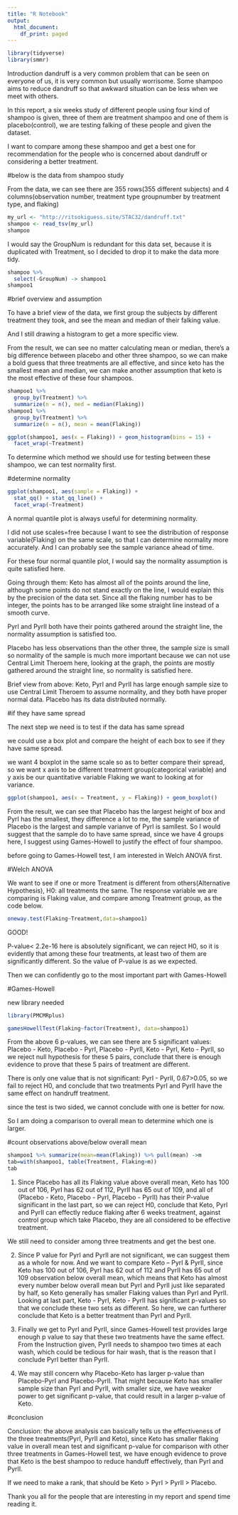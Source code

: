 ```yaml
---
title: "R Notebook"
output:
  html_document:
    df_print: paged
---
```


```r
library(tidyverse)
library(smmr)
```

Introduction
dandruff is a very common problem that can be seen on everyone of us, it is very common but usually worrisome. Some shampoo aims to reduce dandruff so that awkward situation can be less when we meet with others.

In this report, a six weeks study of different people using four kind of shampoo is given, three of them are treatment shampoo and one of them is placebo(control), we are testing falking of these people and given the dataset.

I want to compare among these shampoo and get a best one for recommendation for the people who is concerned about dandruff or considering a better treatment.

#below is the data from shampoo study

From the data, we can see there are 355 rows(355 different subjects) and 4 columns(observation number, treatment type groupnumber by treatment type, and flaking)
```r
my_url <- "http://ritsokiguess.site/STAC32/dandruff.txt"
shampoo <- read_tsv(my_url)
shampoo
```

I would say the GroupNum is redundant for this data set, because it is duplicated with Treatment, so I decided to drop it to make the data more tidy.

```r
shampoo %>%
  select(-GroupNum) -> shampoo1
shampoo1
```

#brief overview and assumption

To have a brief view of the data, we first group the subjects by different treatment they took, and see the mean and median of their falking value.

And I still drawing a histogram to get a more specific view.

From the result, we can see no matter calculating mean or median, there's a big difference between placebo and other three shampoo, so we can make a bold guess that three treatments are all effective, and since keto has the smallest mean and median, we can make another assumption that keto is the most effective of these four shampoos.

```r
shampoo1 %>%
  group_by(Treatment) %>%
  summarize(n = n(), med = median(Flaking))
shampoo1 %>%
  group_by(Treatment) %>%
  summarize(n = n(), mean = mean(Flaking))

```
```r
ggplot(shampoo1, aes(x = Flaking)) + geom_histogram(bins = 15) +
  facet_wrap(~Treatment)
```

To determine which method we should use for testing between these shampoo, we can test normality first.

#determine normality

```r
ggplot(shampoo1, aes(sample = Flaking)) +
  stat_qq() + stat_qq_line() +
  facet_wrap(~Treatment)
```

A normal quantile plot is always useful for determining normality. 

I did not use scales=free because I want to see the distribution of response variable(Flaking) on the same scale, so that I can determine normality more accurately. And I can probably see the sample variance ahead of time.

For these four normal quantile plot, I would say the normality assumption is quite satisfied here. 

Going through them: Keto has almost all of the points around the line, although some points do not stand exactly on the line, I would explain this by the precision of the data set. Since all the flaking number has to be integer, the points has to be arranged like some straight line instead of a smooth curve. 

PyrI and PyrII both have their points gathered around the straight line, the normality assumption is satisfied too. 

Placebo has less observations than the other three, the sample size is small so normality of the sample is much more important because we can not use Central Limit Theroem here, looking at the graph, the points are mostly gathered around the straight line, so normality is satisfied here.

Brief view from above: Keto, PyrI and PyrII has large enough sample size to use Central Limit Theroem to assume normality, and they both have proper normal data. Placebo has its data distributed normally.

#if they have same spread

The next step we need is to test if the data has same spread

we could use a box plot and compare the height of each box to see if they have same spread.

we want 4 boxplot in the same scale so as to better compare their spread, so we want x axis to be different treatment group(categorical variable) and y axis be our quantitative variable Flaking we want to looking at for variance.

```r
ggplot(shampoo1, aes(x = Treatment, y = Flaking)) + geom_boxplot()

```

From the result, we can see that Placebo has the largest height of box and PyrI has the smallest, they difference a lot to me, the sample variance of Placebo is the largest and sample varianve of PyrI is samllest. So I would suggest that the sample do to have same spread, since we have 4 groups here, I suggest using Games-Howell to justify the effect of four shampoo.

before going to Games-Howell test, I am interested in Welch ANOVA first.

#Welch ANOVA

We want to see if one or more Treatment is different from others(Alternative Hypothesis), H0: all treatments the same. The response variable we are comparing is Flaking value, and compare among Treatment group, as the code below.
```r
oneway.test(Flaking~Treatment,data=shampoo1)
```

GOOD!

P-value< 2.2e-16 here is absolutely significant, we can reject H0, so it is evidently that among these four treatments, at least two of them are significantly different. So the value of P-value is as we expected.

Then we can confidently go to the most important part with Games-Howell

#Games-Howell

new library needed
```r
library(PMCMRplus)
```


```r
gamesHowellTest(Flaking~factor(Treatment), data=shampoo1)
```

From the above 6 p-values, we can see there are 5 significant values: Placebo - Keto, Placebo - PyrI, Placebo - PyrII, Keto - PyrI, Keto - PyrII, so we reject null hypothesis for these 5 pairs, conclude that there is enough evidence to prove that these 5 pairs of treatment are different.

There is only one value that is not significant: PyrI - PyrII, 0.67>0.05, so we fail to reject H0, and conclude that two treatments PyrI and PyrII have the same effect on handruff treatment.

since the test is two sided, we cannot conclude with one is better for now.

So I am doing a comparison to overall mean to determine which one is larger.

#count observations above/below overall mean
```r
shampoo1 %>% summarize(mean=mean(Flaking)) %>% pull(mean) ->m
tab=with(shampoo1, table(Treatment, Flaking>m))
tab
```


1. Since Placebo has all its Flaking value above overall mean, Keto has 100 out of 106, PyrI has 62 out of 112, PyrII has 65 out of 109, and all of (Placebo - Keto, Placebo - PyrI, Placebo - PyrII) has their P-value significant in the last part, so we can reject H0, conclude that Keto, PyrI and PyrII can effectly reduce flaking after 6 weeks treatment, against control group which take Placebo, they are all considered to be effective treatment.

We still need to consider among three treatments and get the best one.

2. Since P value for PyrI and PyrII are not significant, we can suggest them as a whole for now. 
And we want to compare Keto -- PyrI & PyrII, since Keto has 100 out of 106, PyrI has 62 out of 112 and PyrII has 65 out of 109 observation below overall mean, which means that Keto has almost every number below overall mean but PyrI and PyrII just like separated by half, so Keto generally has smaller Flaking values than PyrI and PyrII. Looking at last part, Keto - PyrI, Keto - PyrII has significant p-values so that we conclude these two sets as different. So here, we can furtherer conclude that Keto is a better treatment than PyrI and PyrII.

3. Finally we get to PyrI and PyrII, since Games-Howell test provides large enough p value to say that these two treatments have the same effect. From the Instruction given, PyrII needs to shampoo two times at each wash, which could be tedious for hair wash, that is the reason that I conclude PyrI better than PyrII.

4. We may still concern why Placebo-Keto has larger p-value than Placebo-PyrI and Placebo-PyrII. That might because Keto has smaller sample size than PyrI and PyrII, with smaller size, we have weaker power to get significant p-value, that could result in a larger p-value of Keto.

#conclusion

Conclusion: the above analysis can basically tells us the effectiveness of the three treatments(PyrI, PyrII and Keto), since Keto has smaller flaking value in overall mean test and significant p-value for comparison with other three treatments in Games-Howell test, we have enough evidence to prove that Keto is the best shampoo to reduce handuff effectively, than PyrI and PyrII.

If we need to make a rank, that should be Keto > PyrI > PyrII > Placebo.

Thank you all for the people that are interesting in my report and spend time reading it.




















